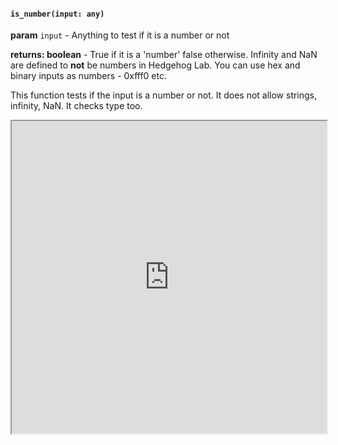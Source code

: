 
#### `is_number(input: any)`

**param** `input` - Anything to test if it is a number or not

**returns: boolean** - True if it is a 'number' false otherwise. Infinity and NaN are defined to **not** be numbers in Hedgehog Lab. You can use hex and binary inputs as numbers - 0xfff0 etc. 

This function tests if the input is a number or not. It does not allow strings, infinity, NaN. It checks type too. 

<Bleed full>
<iframe src="https://hhlab.dev/?code=%0A*import%20math%3Ais_number%0A%0Alet%20a%20%3D%20300!%0A%0Aprint('300!%20%3A'%2Bis_number(a))%0A%0Aprint('5%20%3A'%2Bis_number(5))%0A%0Aprint('0xfff%20%3A'%2Bis_number(0xfff))%0A%0Aprint('string%20%3A'%2Bis_number('string'))%0A%0Aprint('NaN%20%3A'%2Bis_number(NaN))%0A%0Aprint('null%20%3A'%2Bis_number(null))%0A%0Aprint('%5B2%2C3%2C4%2C5%5D%20%3A'%2Bis_number(%5B2%2C3%2C4%2C5%5D))%0A%0Aprint('8.22%20%3A'%2Bis_number(8.22))%0A%0Aprint('1%2F3%20%3A'%2Bis_number(1%2F3))%0A%0A%0A&auto_run=true"
    width="100%"
    height="500px">
  </iframe>
</Bleed>